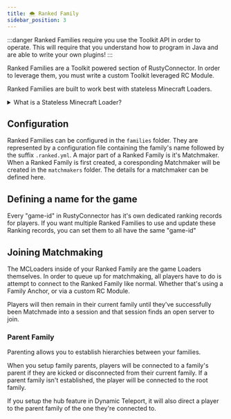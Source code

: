 ```yaml
---
title: 🌨️ Ranked Family
sidebar_position: 3
---
```


:::danger
Ranked Families require you use the <ToolkitTag>Toolkit API</ToolkitTag> in order to operate.
This will require that you understand how to program in Java and are able to write your own plugins!
:::

Ranked Families are a <ToolkitTag>Toolkit</ToolkitTag> powered section of RustyConnector.
In order to leverage them, you must write a custom Toolkit leveraged RC Module.

Ranked Families are built to work best with stateless <MCLoaderTag>Minecraft Loaders</MCLoaderTag>.

<details>
    <summary>What is a Stateless Minecraft Loader?</summary>
    <p>
        A stateless <MCLoaderTag>Minecraft Loader</MCLoaderTag> is a Loader which doesn't store it's own state.
        <br /><br />
        For example, if a player joins a Loader and places a block. That action will be forgotten next time the Loader restarts.
        Ideally, stateless Loaders wouldn't actually allow players to do anything that would attempt alter state (For example, by using <a href="https://enginehub.org/worldguard">WorldGuard</a> to prevent players from placing blocks).
        <br /><br />
        Examples of stateless Loaders would be Lobby, KitPVP, or Bedwars.
        <br /><br />
        The inverse of a stateless Loader is a stateful Loader; such as a Survival Loader, or Plots Loader.
    </p>
</details>

## Configuration
Ranked Families can be configured in the `families` folder. They are represented by a configuration file containing the family's name followed by the suffix `.ranked.yml`.
A major part of a Ranked Family is it's Matchmaker. When a Ranked Family is first created, a coresponding Matchmaker will be created in the `matchmakers` folder.
The details for a matchmaker can be defined here.

## Defining a name for the game
Every "game-id" in RustyConnector has it's own dedicated ranking records for players.
If you want multiple Ranked Families to use and update these Ranking records, you can set them to all have the same "game-id"

## Joining Matchmaking
The MCLoaders inside of your Ranked Family are the game Loaders themselves.
In order to queue up for matchmaking, all players have to do is attempt to connect to the Ranked Family like normal.
Whether that's using a Family Anchor, or via a custom RC Module.

Players will then remain in their current family until they've successfully been Matchmade into a session and that session finds an open server to join.

### Parent Family
Parenting allows you to establish hierarchies between your families.

When you setup family parents, players will be connected to a family's parent if they are kicked or disconnected from their current family.
If a parent family isn't established, the player will be connected to the root family.

If you setup the hub feature in Dynamic Teleport, it will also direct a player to the parent family of the one they're connected to. 

<Menu>
    <MenuItem href="concepts/whitelist" title="🏆 Matchmaker API" description="Read up on how to use the Toolkit Matchmaker API." />
    <MenuItem href="concepts/load_balancing" title="⤵️ Load Balancing" description="Read up more on Load Balancing in RC." />
    <MenuItem href="concepts/whitelist" title="👮 Whitelist" description="Read up more on Whitelists in RC." />
</Menu>